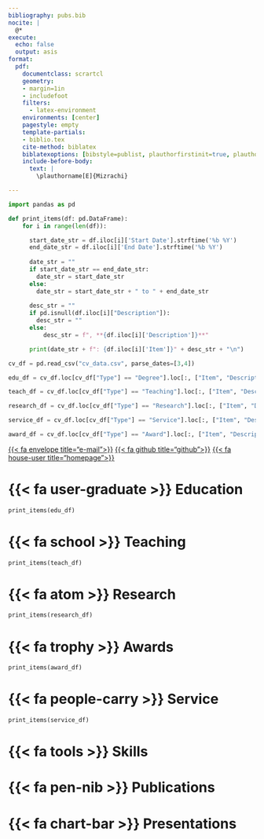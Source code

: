 ```yaml
---
bibliography: pubs.bib
nocite: |
  @*
execute:
  echo: false
  output: asis
format: 
  pdf:
    documentclass: scrartcl
    geometry:
    - margin=1in
    - includefoot
    filters:
      - latex-environment
    environments: [center]
    pagestyle: empty
    template-partials:
    - biblio.tex
    cite-method: biblatex
    biblatexoptions: [bibstyle=publist, plauthorfirstinit=true, plauthorhandling=highlight, plnumbering=none, hlyear=false, marginyear=true]
    include-before-body:
      text: |
        \plauthorname[E]{Mizrachi}

---
```


```python
import pandas as pd

def print_items(df: pd.DataFrame):
    for i in range(len(df)):

      start_date_str = df.iloc[i]['Start Date'].strftime('%b %Y')
      end_date_str = df.iloc[i]['End Date'].strftime('%b %Y')
      
      date_str = ""
      if start_date_str == end_date_str:
        date_str = start_date_str
      else:
        date_str = start_date_str + " to " + end_date_str
      
      desc_str = ""
      if pd.isnull(df.iloc[i]["Description"]):
        desc_str = ""
      else:
          desc_str = f", **{df.iloc[i]['Description']}**"

      print(date_str + f": {df.iloc[i]['Item']}" + desc_str + "\n")

cv_df = pd.read_csv("cv_data.csv", parse_dates=[3,4])

edu_df = cv_df.loc[cv_df["Type"] == "Degree"].loc[:, ["Item", "Description", "Start Date", "End Date"]]

teach_df = cv_df.loc[cv_df["Type"] == "Teaching"].loc[:, ["Item", "Description", "Start Date", "End Date"]]

research_df = cv_df.loc[cv_df["Type"] == "Research"].loc[:, ["Item", "Description", "Start Date", "End Date"]]

service_df = cv_df.loc[cv_df["Type"] == "Service"].loc[:, ["Item", "Description", "Start Date", "End Date"]]

award_df = cv_df.loc[cv_df["Type"] == "Award"].loc[:, ["Item", "Description", "Start Date", "End Date"]]
```

::: {.center} 

\begin{LARGE}Eli Mizrachi\end{LARGE}

\begin{small}(they/them/theirs)\end{small}

[{{< fa envelope title="e-mail">}}](mailto:emiz@umd.edu) 
[{{< fa github title="github">}}](https://github.com/e-miz) 
[{{< fa house-user title="homepage">}}](https://e-miz.github.io)

:::

# {{< fa user-graduate >}} Education

```python
print_items(edu_df)
```

# {{< fa school >}} Teaching

```python
print_items(teach_df)
```

# {{< fa atom >}} Research

```python
print_items(research_df)
```

# {{< fa trophy >}} Awards

```python
print_items(award_df)
```

# {{< fa people-carry >}} Service

```python
print_items(service_df)
```

# {{< fa tools >}} Skills

# {{< fa pen-nib >}} Publications

\newrefcontext[sorting=ddt]
\printbibliography[heading=none, keyword={mypublication}, keyword={selectedworks}]
\endrefcontext

# {{< fa chart-bar >}} Presentations

\newrefcontext[sorting=ddt]
\printbibliography[heading=none, keyword={mypresentation}, keyword={selectedworks}]
\endrefcontext